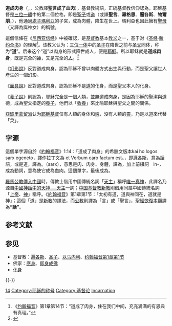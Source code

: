 '''道成肉身'''（{{lang-en|Incarnation}}，{{lang-gr|Ενσάρκωση}}，公教譯'''聖言成了血肉'''），基督教術語，正統基督教信仰認為，耶穌基督是[[三位一體|三位一體]]中的第二個位格，即是[[聖子|聖子]]或[[邏各斯|道]]（或譯'''聖言'''、'''羅格思'''、'''邏各斯'''、'''物爾朋'''，{{lang-grc|[[wikt:λόγος|λόγος]]|lógos}}），他通過[[馬利亞_(耶穌的母親)|處子瑪利亞]]的子宮，成為肉體，降生在世上。瑪利亞也因此擁有[[聖母_(基督教)|聖母]]（又譯為誕神女）的稱號。

這個信條在《[[尼西亚信经|尼西亚信经]]》中被確認，是[[基督教|基督教]]基本[[宗教教義|教义]]之一，基于对《[[圣经|圣经]]·[[新約聖經|新约全书]]》的理解<ref>《[[约翰福音|约翰福音]]》第1章第14节：“道成了肉身，住在我们中间，充充满满的有恩典有真理。”</ref>。该教义认为：[[三位一体|三位一体]]中的[[圣子|圣子]]在降世之前与[[圣父|圣父]]同体，称为“'''[[逻各斯|道]]'''”。后来这个“道”以肉身的形式降世成人，便是[[耶稣|耶稣]]。所以耶稣就是'''道成肉身'''，既是完全的[[上帝|神]]，又是完全的[[人|人]]。<ref>{{cite book|title=天主教教理簡編|pages=461-463|url=http://dcc.catholic.org.hk/Testing/CCCC.htm|access-date=2012-04-14|archive-date=2012-02-03|archive-url=https://web.archive.org/web/20120203173253/http://dcc.catholic.org.hk/Testing/CCCC.htm|dead-url=yes}}</ref>

《[[幻影說|幻影說]]》反對道成肉身，認為耶穌不曾以肉體方式出生與行動，而是聖父讓世人產生的一個幻影。

《[[面具說|面具說]]》反對道成肉身，認為耶穌不是[[邏各斯|道]]的化身，而是聖父本人的化身。

《[[養子說|養子說]]》則認為，耶穌完全是一個人類，並無道成肉身，是因為耶穌的聖潔與道德，成為聖父指定的[[養子|養子]]，他們以「[[收養|收養]]」來比喻耶穌與聖父之間的關係。

[[亞玻里拿留派|亞玻里拿留派]]认为[[耶稣基督|耶稣基督]]仅有人類的身体和[[魂|魂]]，没有人類的[[靈_(基督教)|靈]]，乃是以[[羅格思|道]]來代替「灵」。

==字源==
這個單字源自於《[[約翰福音|約翰福音]]》1:14：「道成了肉身」的希臘文版本kai ho logos sarx egeneto，譯作拉丁文為 et Verbum caro factum est。{{lang-grc|Logos}}，即[[邏各斯|邏各斯]]，意為話語，或是道，譯為{{lang-la|Verbum}}。{{lang-grc|σάρξ}}（sarx），意思是肉、肉身、身體，譯為{{lang-la|caro}}，加上前綴詞　in-，成為動詞{{lang|la|incarno}}，意為使它成為血肉。這個單字，最後成為{{lang-en|incarnation}}。

[[天主教會|羅馬公教]][[中国天主教|傳入中國]]時，傳教士借用中國傳統名詞「[[基督教的神|天主]]」稱呼[[一神論|唯一真神]]，此譯名乃源自[[天主_(中國)|中國神話中的天神──天主]]一詞；[[中国基督教新教|中国基督教新教]]則借用同屬中國傳統名詞「[[上帝|上帝]]、[[神|神]]」稱呼。《[[約翰福音|約翰福音]]》第1章第1节：「太初有道，道與神同在，道就是神」；這個「道」是[[新教|新教]]的譯法，而[[大公教會|公教]]則譯為「言」或「聖言」，[[聖經恢復本|聖經恢復本]]翻譯為'''“話”'''。

==参考文献==
<references/>

== 参见 ==
{{Portal|基督教}}
* 基督教：[[邏各斯|邏各斯]]、[[圣子|圣子]]、[[以马内利|以马内利]]、[[约翰福音第1章第1节|约翰福音第1章第1节]]
* 佛家：[[應身|應身]]、[[即身成佛|即身成佛]]
* [[化身|化身]]

{{-}}
{{基督}}
{{基督教神学}}
{{天主教}}

{{Authority control}}

[[Category:约翰福音第1章|14]]
[[Category:耶稣的称号|Category:耶稣的称号]]
[[Category:基督论|Category:基督论]]
[[Category:基督教术语|Incarnation]]